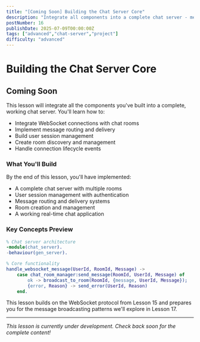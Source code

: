 ```yaml
---
title: "[Coming Soon] Building the Chat Server Core"
description: "Integrate all components into a complete chat server - message routing, user sessions, room management, and real-time communication"
postNumber: 16
publishDate: 2025-07-09T00:00:00Z
tags: ["advanced","chat-server","project"]
difficulty: "advanced"
---
```


# Building the Chat Server Core

## Coming Soon

This lesson will integrate all the components you've built into a complete, working chat server. You'll learn how to:

- Integrate WebSocket connections with chat rooms
- Implement message routing and delivery
- Build user session management
- Create room discovery and management
- Handle connection lifecycle events

### What You'll Build

By the end of this lesson, you'll have implemented:
- A complete chat server with multiple rooms
- User session management with authentication
- Message routing and delivery systems
- Room creation and management
- A working real-time chat application

### Key Concepts Preview

```erlang
% Chat server architecture
-module(chat_server).
-behaviour(gen_server).

% Core functionality
handle_websocket_message(UserId, RoomId, Message) ->
    case chat_room_manager:send_message(RoomId, UserId, Message) of
        ok -> broadcast_to_room(RoomId, {message, UserId, Message});
        {error, Reason} -> send_error(UserId, Reason)
    end.
```

This lesson builds on the WebSocket protocol from Lesson 15 and prepares you for the message broadcasting patterns we'll explore in Lesson 17.

---

_This lesson is currently under development. Check back soon for the complete content!_